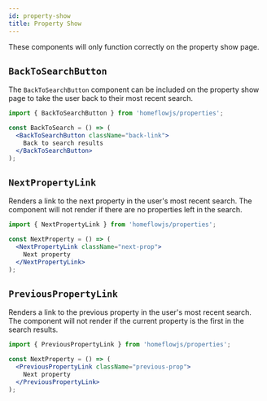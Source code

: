 ```yaml
---
id: property-show
title: Property Show
---
```


These components will only function correctly on the property show page.

## `BackToSearchButton`

The `BackToSearchButton` component can be included on the property show page to take the user back to their most recent search.

```jsx
import { BackToSearchButton } from 'homeflowjs/properties';

const BackToSearch = () => (
  <BackToSearchButton className="back-link">
    Back to search results
  </BackToSearchButton>
);
```

## `NextPropertyLink`

Renders a link to the next property in the user's most recent search. The component will not render if there are no properties left in the search.

```jsx
import { NextPropertyLink } from 'homeflowjs/properties';

const NextProperty = () => (
  <NextPropertyLink className="next-prop">
    Next property
  </NextPropertyLink>
);
```

## `PreviousPropertyLink`

Renders a link to the previous property in the user's most recent search. The component will not render if the current property is the first in the search results.

```jsx
import { PreviousPropertyLink } from 'homeflowjs/properties';

const NextProperty = () => (
  <PreviousPropertyLink className="previous-prop">
    Next property
  </PreviousPropertyLink>
);
```

